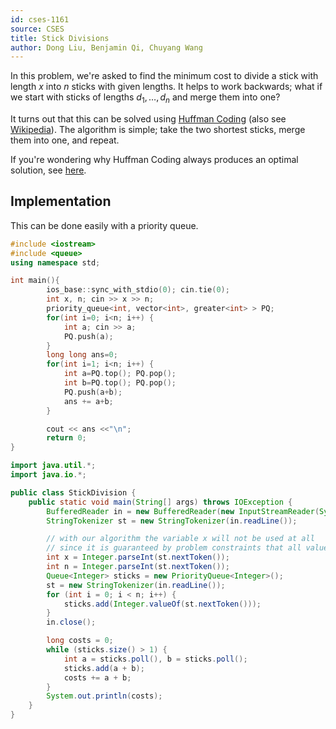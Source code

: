 ```yaml
---
id: cses-1161
source: CSES
title: Stick Divisions
author: Dong Liu, Benjamin Qi, Chuyang Wang
---
```


In this problem, we're asked to find the minimum cost to divide a stick with
length $x$ into $n$ sticks with given lengths. It helps to work backwards; what
if we start with sticks of lengths $d_1,\ldots,d_n$ and merge them into one?

It turns out that this can be solved using
[Huffman Coding](https://usaco.guide/CPH.pdf#page=73) (also see
[Wikipedia](https://en.wikipedia.org/wiki/Huffman_coding#Basic_technique)). The
algorithm is simple; take the two shortest sticks, merge them into one, and
repeat.

If you're wondering why Huffman Coding always produces an optimal solution, see
[here](https://ocw.mit.edu/courses/electrical-engineering-and-computer-science/6-02-introduction-to-eecs-ii-digital-communication-systems-fall-2012/readings/MIT6_02F12_chap03.pdf#page=6).

## Implementation

This can be done easily with a priority queue.

<LanguageSection>
    
<CPPSection>

```cpp
#include <iostream>
#include <queue>
using namespace std;

int main(){
		ios_base::sync_with_stdio(0); cin.tie(0);
		int x, n; cin >> x >> n;
		priority_queue<int, vector<int>, greater<int> > PQ;
		for(int i=0; i<n; i++) {
			int a; cin >> a;
			PQ.push(a);
		}
		long long ans=0;
		for(int i=1; i<n; i++) {
			int a=PQ.top(); PQ.pop();
			int b=PQ.top(); PQ.pop();
			PQ.push(a+b);
			ans += a+b;
		}

		cout << ans <<"\n";
		return 0;
}
```

</CPPSection>

<JavaSection>

```java
import java.util.*;
import java.io.*;

public class StickDivision {
	public static void main(String[] args) throws IOException {
		BufferedReader in = new BufferedReader(new InputStreamReader(System.in));
		StringTokenizer st = new StringTokenizer(in.readLine());

		// with our algorithm the variable x will not be used at all
		// since it is guaranteed by problem constraints that all values add up to x
		int x = Integer.parseInt(st.nextToken());
		int n = Integer.parseInt(st.nextToken());
		Queue<Integer> sticks = new PriorityQueue<Integer>();
		st = new StringTokenizer(in.readLine());
		for (int i = 0; i < n; i++) {
			sticks.add(Integer.valueOf(st.nextToken()));
		}
		in.close();

		long costs = 0;
		while (sticks.size() > 1) {
			int a = sticks.poll(), b = sticks.poll();
			sticks.add(a + b);
			costs += a + b;
		}
		System.out.println(costs);
	}
}
```

</JavaSection>

</LanguageSection>
